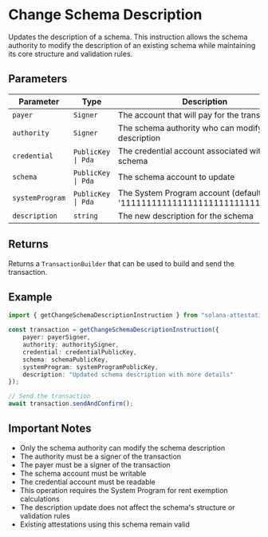 # Change Schema Description

Updates the description of a schema. This instruction allows the schema authority to modify the description of an existing schema while maintaining its core structure and validation rules.

## Parameters

| Parameter | Type | Description |
|-----------|------|-------------|
| `payer` | `Signer` | The account that will pay for the transaction |
| `authority` | `Signer` | The schema authority who can modify the description |
| `credential` | `PublicKey \| Pda` | The credential account associated with the schema |
| `schema` | `PublicKey \| Pda` | The schema account to update |
| `systemProgram` | `PublicKey \| Pda` | The System Program account (defaults to '11111111111111111111111111111111') |
| `description` | `string` | The new description for the schema |

## Returns

Returns a `TransactionBuilder` that can be used to build and send the transaction.

## Example

```typescript
import { getChangeSchemaDescriptionInstruction } from "solana-attestation-service";

const transaction = getChangeSchemaDescriptionInstruction({
    payer: payerSigner,
    authority: authoritySigner,
    credential: credentialPublicKey,
    schema: schemaPublicKey,
    systemProgram: systemProgramPublicKey,
    description: "Updated schema description with more details"
});

// Send the transaction
await transaction.sendAndConfirm();
```

## Important Notes

- Only the schema authority can modify the schema description
- The authority must be a signer of the transaction
- The payer must be a signer of the transaction
- The schema account must be writable
- The credential account must be readable
- This operation requires the System Program for rent exemption calculations
- The description update does not affect the schema's structure or validation rules
- Existing attestations using this schema remain valid

